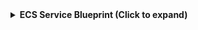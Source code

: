 <details>
<summary><b>ECS Service Blueprint (Click to expand)</b></summary>

```json showLineNumbers
{
  "identifier": "ecsService",
  "title": "ECS Service",
  "icon": "AWS",
  "schema": {
    "properties": {
      "serviceName": {
        "type": "string",
        "title": "Service Name",
        "description": "The name of the ECS service"
      },
      "serviceArn": {
        "type": "string",
        "title": "ARN",
        "description": "The Amazon Resource Name (ARN) of the service"
      },
      "clusterArn": {
        "type": "string",
        "title": "Cluster ARN",
        "description": "The ARN of the cluster that hosts the service"
      },
      "taskDefinition": {
        "type": "string",
        "title": "Task Definition",
        "description": "The ARN of the task definition associated with the service"
      },
      "desiredCount": {
        "type": "number",
        "title": "Desired Count",
        "description": "The desired number of tasks for the service"
      },
      "runningCount": {
        "type": "number",
        "title": "Running Count",
        "description": "The number of tasks that are currently running"
      },
      "launchType": {
        "type": "string",
        "title": "Launch Type",
        "description": "The launch type of the service",
        "enum": ["EC2", "FARGATE", "EXTERNAL"]
      },
      "status": {
        "type": "string",
        "title": "Status",
        "description": "The current status of the service",
        "enum": ["ACTIVE", "DRAINING", "INACTIVE"]
      }
    },
    "required": []
  },
  "mirrorProperties": {},
  "calculationProperties": {},
  "aggregationProperties": {},
  "relations": {
    "account": {
      "title": "Account",
      "target": "awsAccount",
      "required": false,
      "many": false
    },
    "cluster": {
      "title": "Cluster",
      "target": "ecsCluster",
      "required": false,
      "many": false
    }
  }
}
```

</details>

